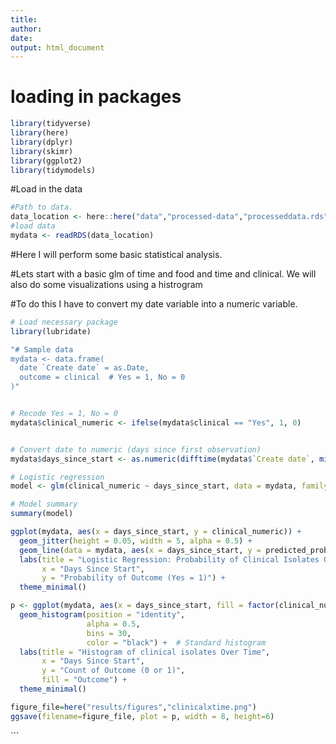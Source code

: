```yaml
---
title: 
author: 
date: 
output: html_document
---
```

# loading in packages
```r
library(tidyverse)
library(here) 
library(dplyr)
library(skimr)
library(ggplot2)
library(tidymodels)
```
#Load in the data
```r
#Path to data. 
data_location <- here::here("data","processed-data","processeddata.rds")
#load data
mydata <- readRDS(data_location)
```

#Here I will perform some basic statistical analysis.

#Lets start with a basic glm of time and food and time and clinical. We will also do some visualizations using a histrogram

#To do this I have to convert my date variable into a numeric variable.

```r
# Load necessary package
library(lubridate)

"# Sample data
mydata <- data.frame(
  date `Create date` = as.Date,
  outcome = clinical  # Yes = 1, No = 0
)"


# Recode Yes = 1, No = 0
mydata$clinical_numeric <- ifelse(mydata$clinical == "Yes", 1, 0)


# Convert date to numeric (days since first observation)
mydata$days_since_start <- as.numeric(difftime(mydata$`Create date`, min(mydata$`Create date`), units = "days"))

# Logistic regression
model <- glm(clinical_numeric ~ days_since_start, data = mydata, family = binomial)

# Model summary
summary(model)

```
```r

ggplot(mydata, aes(x = days_since_start, y = clinical_numeric)) +
  geom_jitter(height = 0.05, width = 5, alpha = 0.5) +  
  geom_line(data = mydata, aes(x = days_since_start, y = predicted_prob), color = "blue", size = 1) +
  labs(title = "Logistic Regression: Probability of Clinical Isolates Over Time",
       x = "Days Since Start",
       y = "Probability of Outcome (Yes = 1)") +
  theme_minimal()


```
```r
p <- ggplot(mydata, aes(x = days_since_start, fill = factor(clinical_numeric))) +  # Fill by outcome (0 or 1)
  geom_histogram(position = "identity", 
                 alpha = 0.5, 
                 bins = 30, 
                 color = "black") +  # Standard histogram
  labs(title = "Histogram of clinical isolates Over Time",
       x = "Days Since Start",
       y = "Count of Outcome (0 or 1)",
       fill = "Outcome") +
  theme_minimal()

figure_file=here("results/figures","clinicalxtime.png")
ggsave(filename=figure_file, plot = p, width = 8, height=6)
```


```


